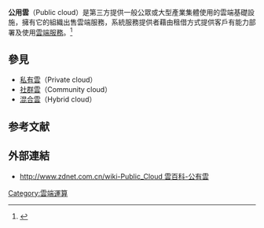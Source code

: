 '''公用雲'''（Public cloud）是第三方提供一般公眾或大型產業集體使用的雲端基礎設施，擁有它的組織出售雲端服務，系統服務提供者藉由租借方式提供客戶有能力部署及使用[[雲端服務|雲端服務]]。<ref name="idc">{{cite web |url=http://blogs.idc.com/ie/?p=190 |title=Defining "Cloud Services" and "Cloud Computing" |publisher=IDC |date=2008-09-23 |accessdate=2010-08-22 |deadurl=yes |archiveurl=https://web.archive.org/web/20100722074526/http://blogs.idc.com/ie/?p=190 |archivedate=2010-07-22 }}</ref>

==參見==
*[[私有雲|私有雲]]（Private cloud）
*[[社群雲|社群雲]]（Community cloud）
*[[混合雲|混合雲]]（Hybrid cloud）

==参考文献==
<div class="references-small">
<references />
</div>

==外部連結==
*[http://www.zdnet.com.cn/wiki-Public_Cloud%20雲百科-公有雲 http://www.zdnet.com.cn/wiki-Public_Cloud 雲百科-公有雲]{{Dead link|date=2019年10月 |bot=InternetArchiveBot |fix-attempted=yes }}

[[Category:雲端運算|Category:雲端運算]]